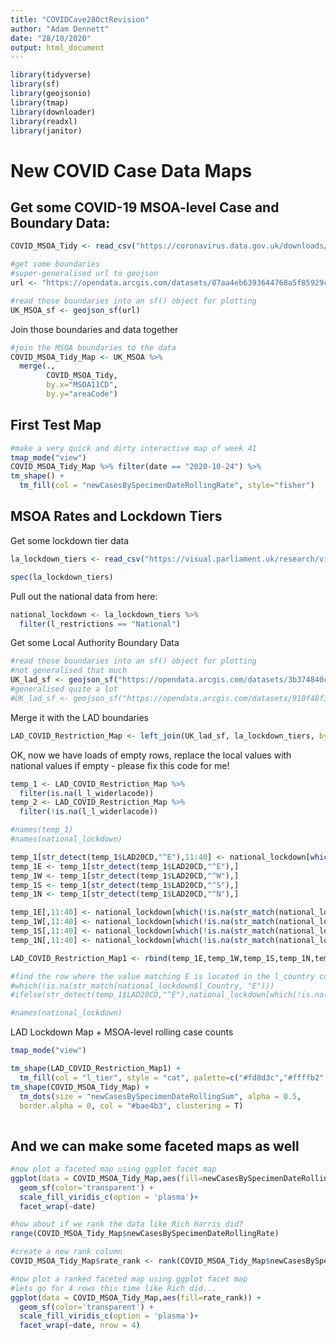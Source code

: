 ```yaml
---
title: "COVIDCave28OctRevision"
author: "Adam Dennett"
date: "28/10/2020"
output: html_document
---
```


```r
library(tidyverse)
library(sf)
library(geojsonio)
library(tmap)
library(downloader)
library(readxl)
library(janitor)
```

# New COVID Case Data Maps

## Get some COVID-19 MSOA-level Case and Boundary Data:

```r
COVID_MSOA_Tidy <- read_csv("https://coronavirus.data.gov.uk/downloads/msoa_data/MSOAs_latest.csv")

#get some boundaries
#super-generalised url to geojson
url <- "https://opendata.arcgis.com/datasets/87aa4eb6393644768a5f85929cc704c2_0.geojson"

#read those boundaries into an sf() object for plotting
UK_MSOA_sf <- geojson_sf(url)
```

Join those boundaries and data together

```r
#join the MSOA boundaries to the data
COVID_MSOA_Tidy_Map <- UK_MSOA %>% 
  merge(.,
        COVID_MSOA_Tidy,
        by.x="MSOA11CD",
        by.y="areaCode")
```

## First Test Map

```r
#make a very quick and dirty interactive map of week 41
tmap_mode("view")
COVID_MSOA_Tidy_Map %>% filter(date == "2020-10-24") %>% 
tm_shape() +
  tm_fill(col = "newCasesBySpecimenDateRollingRate", style="fisher")
```

## MSOA Rates and Lockdown Tiers

Get some lockdown tier data

```r

la_lockdown_tiers <- read_csv("https://visual.parliament.uk/research/visualisations/coronavirus-restrictions-map/commonslibrary-coronavirus-restrictions-data.csv")

spec(la_lockdown_tiers)
```

Pull out the national data from here:

```r

national_lockdown <- la_lockdown_tiers %>% 
  filter(l_restrictions == "National")
```

Get some Local Authority Boundary Data

```r


#read those boundaries into an sf() object for plotting
#not generalised that much
UK_lad_sf <- geojson_sf("https://opendata.arcgis.com/datasets/3b374840ce1b4160b85b8146b610cd0c_0.geojson")
#generalised quite a lot
#UK_lad_sf <- geojson_sf("https://opendata.arcgis.com/datasets/910f48f3c4b3400aa9eb0af9f8989bbe_0.geojson")

```

Merge it with the LAD boundaries

```r
LAD_COVID_Restriction_Map <- left_join(UK_lad_sf, la_lockdown_tiers, by = c("LAD20CD"= "l_l_lockdownareacode"), keep=T)
```

OK, now we have loads of empty rows, replace the local values with national values if empty - please fix this code for me!

```r
temp_1 <- LAD_COVID_Restriction_Map %>% 
  filter(is.na(l_l_widerlacode))
temp_2 <- LAD_COVID_Restriction_Map %>% 
  filter(!is.na(l_l_widerlacode))

#names(temp_1)
#names(national_lockdown)

temp_1[str_detect(temp_1$LAD20CD,"^E"),11:40] <- national_lockdown[which(!is.na(str_match(national_lockdown$l_Country, "E"))),1:30]
temp_1E <- temp_1[str_detect(temp_1$LAD20CD,"^E"),]
temp_1W <- temp_1[str_detect(temp_1$LAD20CD,"^W"),]
temp_1S <- temp_1[str_detect(temp_1$LAD20CD,"^S"),]
temp_1N <- temp_1[str_detect(temp_1$LAD20CD,"^N"),]

temp_1E[,11:40] <- national_lockdown[which(!is.na(str_match(national_lockdown$l_Country, "E"))),1:30]
temp_1W[,11:40] <- national_lockdown[which(!is.na(str_match(national_lockdown$l_Country, "W"))),1:30]
temp_1S[,11:40] <- national_lockdown[which(!is.na(str_match(national_lockdown$l_Country, "S"))),1:30]
temp_1N[,11:40] <- national_lockdown[which(!is.na(str_match(national_lockdown$l_Country, "N"))),1:30]

LAD_COVID_Restriction_Map1 <- rbind(temp_1E,temp_1W,temp_1S,temp_1N,temp_2)

#find the row where the value matching E is located in the l_country column
#which(!is.na(str_match(national_lockdown$l_Country, "E")))
#ifelse(str_detect(temp_1$LAD20CD,"^E"),national_lockdown[which(!is.na(str_match(national_lockdown$l_Country, "E"))),1:30],"nope")

#names(national_lockdown)
```

LAD Lockdown Map + MSOA-level rolling case counts

```r
tmap_mode("view")

tm_shape(LAD_COVID_Restriction_Map1) +
  tm_fill(col = "l_tier", style = "cat", palette=c("#fd8d3c","#ffffb2","#bd0026"), alpha = 0.7, popup.vars = "LAD20NM") + 
tm_shape(COVID_MSOA_Tidy_Map) +
  tm_dots(size = "newCasesBySpecimenDateRollingSum", alpha = 0.5,
  border.alpha = 0, col = "#bae4b3", clustering = T)
  
```

## And we can make some faceted maps as well

```r
#now plot a faceted map using ggplot facet map
ggplot(data = COVID_MSOA_Tidy_Map,aes(fill=newCasesBySpecimenDateRollingSum)) +
  geom_sf(color='transparent') +
  scale_fill_viridis_c(option = 'plasma')+
  facet_wrap(~date)

```

```r
#how about if we rank the data like Rich Harris did?
range(COVID_MSOA_Tidy_Map$newCasesBySpecimenDateRollingRate)

#create a new rank column
COVID_MSOA_Tidy_Map$rate_rank <- rank(COVID_MSOA_Tidy_Map$newCasesBySpecimenDateRollingRate)

#now plot a ranked faceted map using ggplot facet map
#lets go for 4 rows this time like Rich did...
ggplot(data = COVID_MSOA_Tidy_Map,aes(fill=rate_rank)) +
  geom_sf(color='transparent') +
  scale_fill_viridis_c(option = 'plasma')+
  facet_wrap(~date, nrow = 4)
```
